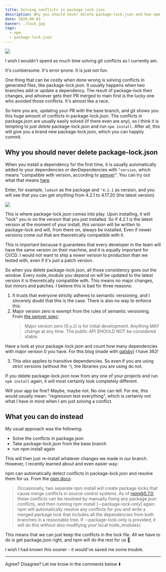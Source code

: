 ```yaml
---
title: Solving conflicts in package-lock.json
description: Why you should never delete package-lock.json and how npm can solve the conflicts for you
date: 2020-09-02
banner: ./lock.jpg
tags:
  - npm
  - package-lock.json
---
```



<img src="./lock.jpg" />

<Attribution
  name="James Sutton"
  url="https://unsplash.com/@jamessutton_photography"
/>

I wish I wouldn't spend as much time solving git conflicts as I currently am.

It's cumbersome. It's error-prone. It is just not fun.

One thing that can be costly when done wrong is solving conflicts in generated files, like package-lock.json.
It usually happens when two branches add or update a dependency.
The result of package-lock then changes, and whoever gets their PR merged to main first is the lucky one who avoided those conflicts.
It's almost like a race.

So here you are, updating your PR with the base branch, and git shows you this huge amount of conflicts in package-lock.json.
The conflicts in package.json are usually easily solved (if there even are any), so I think it is tempting to just _delete_ package-lock.json and run `npm install`.
After all, this will give you a brand new package-lock.json, which you can happily commit.

## Why you should never delete package-lock.json

When you install a dependency for the first time, it is usually automatically added to your dependencies or devDependencies with `^version`,
which means "compatible with version, according to [semver](https://semver.org/)".
You can try out what that means [here](https://semver.npmjs.com/).

Enter, for example, `lodash` as the package and `^4.2.1` as version,
and you will see that you can get _anything_ from 4.2.1 to 4.17.20 (the latest version)

<img src="./semver-calc.png" />

This is where package-lock.json comes into play. Upon installing, it will "lock" you in on the version that you just installed.
So if 4.2.1 is the latest version at the moment of your install, _this version_ will be written to package-lock and will, from there on, always be installed.
Even if newer versions come out that are theoretically compatible with it.

This is important because it guarantees that every developer in the team will have the same version on their machine, and it is equally important for CI/CD.
I would not want to ship a _newer_ version to production than we tested with, even if it's just a patch version.

So when you delete package-lock.json, all those consistency goes out the window.
Every node_module you depend on will be updated to the latest version it is theoretically compatible with.
This means no major changes, but minors and patches. I believe this is bad for three reasons:

1. It trusts that everyone strictly adheres to semantic versioning, and I sincerely doubt that this is the case. There is also no way to enforce this.
2. Major version zero is exempt from the rules of semantic versioning. From [the semver spec](https://semver.org/#spec-item-4):
   > Major version zero (0.y.z) is for initial development. Anything MAY change at any time. The public API SHOULD NOT be considered stable.

Have a look at your package-lock.json and count how many dependencies with major version 0 you have.
For this blog (made with [gatsby](https://www.gatsbyjs.com/)) I have 362!

3. This _also_ applies to transitive dependencies. So even if you are using strict versions (without the `^`), the libraries you are using do not.

If you delete package-lock.json now from any one of your projects and run `npm install` again, it will most certainly look completely different.

Will your app be fine? Maybe, maybe not. No one can tell.
For me, this would usually mean: "regression test everything", which is certainly not what I have in mind when I am just solving a conflict.

## What you can do instead

My usual approach was the following:

- Solve the conflicts in package.json
- Take package-lock.json from the base branch
- run npm install again

This will then just re-install whatever changes we made in our branch.
However, I recently learned about and even easier way:

npm can automatically detect conflicts in package-lock.json and resolve them for us.
From the [npm docs](https://docs.npmjs.com/files/package-locks.html#resolving-lockfile-conflicts):

> Occasionally, two separate npm install will create package locks that cause merge conflicts in source control systems. As of npm@5.7.0, these conflicts can be resolved by manually fixing any package.json conflicts, and then running npm install [--package-lock-only] again. npm will automatically resolve any conflicts for you and write a merged package lock that includes all the dependencies from both branches in a reasonable tree. If --package-lock-only is provided, it will do this without also modifying your local node_modules/.

This means that we can just keep the conflicts in the lock file.
All we have to do is get package.json right, and npm will do the rest for us 🎉.

I wish I had known this sooner - it would've saved me some trouble.

---

<Comments>Agree? Disagree? Let me know in the comments below ⬇️</Comments>

